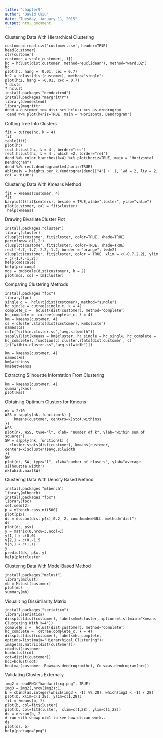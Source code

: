 ---
title: "chapter9"
author: "David Chiu"
date: "Tuesday, January 13, 2015"
output: html_document
---
Clustering Data With Hierarchical Clustering
```
customer= read.csv('customer.csv', header=TRUE)
head(customer)
str(customer)
customer = scale(customer[,-1])
hc = hclust(dist(customer, method="euclidean"), method="ward.D2")
hc
plot(hc, hang = -0.01, cex = 0.7)
hc2 = hclust(dist(customer), method="single")
plot(hc2, hang = -0.01, cex = 0.7)
? diste  
? hclust
install.packages("dendextend")
install.packages("margrittr")
library(dendextend)
library(magrittr)
dend = customer %>% dist %>% hclust %>% as.dendrogram
 dend %>% plot(horiz=TRUE, main = "Horizontal Dendrogram")
```
Cutting Tree Into Clusters
```
fit = cutree(hc, k = 4)
fit
table(fit)
plot(hc)
rect.hclust(hc, k = 4 , border="red")
rect.hclust(hc, k = 4 , which =2, border="red")
dend %>% color_branches(k=4) %>% plot(horiz=TRUE, main = "Horizontal Dendrogram")
dend %>% rect.dendrogram(k=4,horiz=TRUE)
abline(v = heights_per_k.dendrogram(dend)["4"] + .1, lwd = 2, lty = 2, col = "blue")
```
Clustering Data With Kmeans Method
```
fit = kmeans(customer, 4)
fit
barplot(t(fit$centers), beside = TRUE,xlab="cluster", ylab="value")
plot(customer, col = fit$cluster)
 help(kmeans)
```
Drawing Bivariate Cluster Plot
```
install.packages("cluster")
library(cluster)
clusplot(customer, fit$cluster, color=TRUE, shade=TRUE)
par(mfrow= c(1,2))
clusplot(customer, fit$cluster, color=TRUE, shade=TRUE)
rect(-0.7,-1.7, 2.2,-1.2, border = "orange", lwd=2)
clusplot(customer, fit$cluster, color = TRUE, xlim = c(-0.7,2.2), ylim = c(-1.7,-1.2))
help(cmdscale)
help(princomp)
mds = cmdscale(dist(customer), k = 2)
plot(mds, col = km$cluster)
```
Comparing Clustering Methods
```
install.packages("fpc")
library(fpc)
single_c =  hclust(dist(customer), method="single")
hc_single = cutree(single_c, k = 4)
complete_c =  hclust(dist(customer), method="complete")
hc_complete =  cutree(complete_c, k = 4)
km = kmeans(customer, 4)
cs = cluster.stats(dist(customer), km$cluster)
names(cs)
cs[c("within.cluster.ss","avg.silwidth")]
sapply(list(kmeans = km$cluster, hc_single = hc_single, hc_complete = hc_complete), function(c) cluster.stats(dist(customer), c)[c("within.cluster.ss","avg.silwidth")])

km = kmeans(customer, 4)
names(km)
km$withinss
km$betweenss
```
Extracting Silhouette Information From Clustering
```
km = kmeans(customer, 4)
summary(kms)
plot(kms)
```
Obtaining Optimum Clusters for Kmeans
```
nk = 2:10
WSS = sapply(nk, function(k) {
    kmeans(customer, centers=k)$tot.withinss
})
WSS
plot(nk, WSS, type="l", xlab= "number of k", ylab="within sum of squares")
SW = sapply(nk, function(k) {
  cluster.stats(dist(customer), kmeans(customer, centers=k)$cluster)$avg.silwidth
})
SW
plot(nk, SW, type="l", xlab="number of clusers", ylab="average silhouette width")
nk[which.max(SW)]
```
Clustering Data With Density Based Method
```
install.packages("mlbench")
library(mlbench)
install.packages("fpc")
library(fpc)
set.seed(2)
p = mlbench.cassini(500)
plot(p$x)
ds = dbscan(dist(p$x),0.2, 2, countmode=NULL, method="dist")
ds
plot(ds, p$x)
y = matrix(0,nrow=3,ncol=2)
y[1,] = c(0,0)
y[2,] = c(0,-1.5)
y[3,] = c(1,1)
y
predict(ds, p$x, y)
help(plotcluster)
```
Clustering Data With Model Based Method
```
install.packages("mclust")
library(mclust)
mb = Mclust(customer)
plot(mb)
summary(mb)
```
 Visualizing Dissimilarity Matrix
```
install.packages("seriation")
library(seriation)
dissplot(dist(customer), labels=km$cluster, options=list(main="Kmeans Clustering With k=4"))
complete_c =  hclust(dist(customer), method="complete")
hc_complete =  cutree(complete_c, k = 4)
dissplot(dist(customer), labels=hc_complete, options=list(main="Hierarchical Clustering"))
image(as.matrix(dist(customer)))
cd=dist(customer)
hc=hclust(cd)
cdt=dist(t(customer))
hcc=hclust(cdt)
heatmap(customer, Rowv=as.dendrogram(hc), Colv=as.dendrogram(hcc))
```
Validating Clusters Externally
```
img2 = readPNG("handwriting.png", TRUE)
img3 = img2[,nrow(img2):1]
b = cbind(as.integer(which(img3 < -1) %% 28), which(img3 < -1) / 28)
plot(b, xlim=c(1,28), ylim=c(1,28))
fit = kmeans(b, 2)
plot(b, col=fit$cluster)
plot(b, col=fit$cluster,  xlim=c(1,28), ylim=c(1,28))
ds = dbscan(b, 2)
# run with showplot=1 to see how dbscan works.
ds
plot(ds, b)
help(package="png")

```